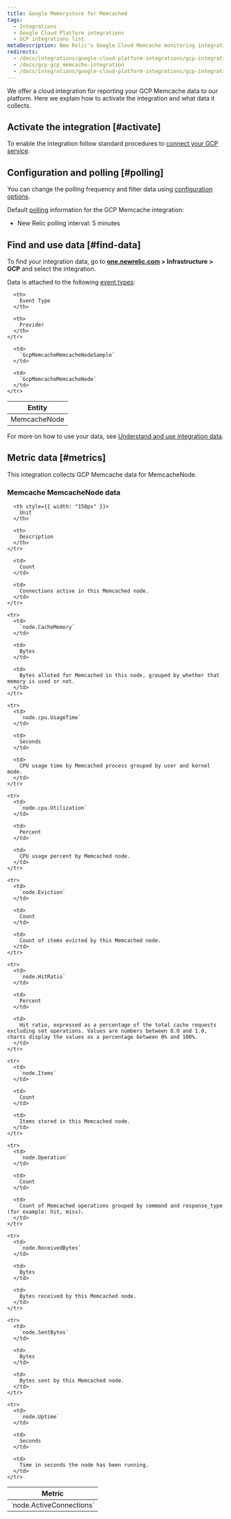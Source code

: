 ```yaml
---
title: Google Memorystore for Memcached
tags:
  - Integrations
  - Google Cloud Platform integrations
  - GCP integrations list
metaDescription: New Relic's Google Cloud Memcache monitoring integration.
redirects:
  - /docs/integrations/google-cloud-platform-integrations/gcp-integrations-list/google-memorystore-memcached
  - /docs/gcp-gcp_memcache-integration
  - /docs/integrations/google-cloud-platform-integrations/gcp-integrations-list/google-cloud-memcache-monitoring-integration
---
```


We offer a cloud integration for reporting your GCP Memcache data to our platform. Here we explain how to activate the integration and what data it collects.

## Activate the integration [#activate]

To enable the integration follow standard procedures to [connect your GCP service](/docs/connect-google-cloud-platform-services-infrastructure).

## Configuration and polling [#polling]

You can change the polling frequency and filter data using [configuration options](/docs/integrations/new-relic-integrations/getting-started/configure-polling-frequency-data-collection-cloud-integrations).

Default [polling](/docs/integrations/google-cloud-platform-integrations/getting-started/polling-intervals-gcp-integrations) information for the GCP Memcache integration:

* New Relic polling interval: 5 minutes

## Find and use data [#find-data]

To find your integration data, go to **[one.newrelic.com](https://one.newrelic.com/ "Link opens in a new window.") > Infrastructure > GCP** and select the integration.

Data is attached to the following [event types](/docs/insights/use-insights-ui/getting-started/introduction-new-relic-insights#event-type):

<table>
  <thead>
    <tr>
      <th>
        Entity
      </th>

      <th>
        Event Type
      </th>

      <th>
        Provider
      </th>
    </tr>
  </thead>

  <tbody>
    <tr>
      <td>
        MemcacheNode
      </td>

      <td>
        `GcpMemcacheMemcacheNodeSample`
      </td>

      <td>
        `GcpMemcacheMemcacheNode`
      </td>
    </tr>
  </tbody>
</table>

For more on how to use your data, see [Understand and use integration data](/docs/infrastructure/integrations/find-use-infrastructure-integration-data).

## Metric data [#metrics]

This integration collects GCP Memcache data for MemcacheNode.

### Memcache MemcacheNode data

<table>
  <thead>
    <tr>
      <th style={{ width: "275px" }}>
        Metric
      </th>

      <th style={{ width: "150px" }}>
        Unit
      </th>

      <th>
        Description
      </th>
    </tr>
  </thead>

  <tbody>
    <tr>
      <td>
        `node.ActiveConnections`
      </td>

      <td>
        Count
      </td>

      <td>
        Connections active in this Memcached node.
      </td>
    </tr>

    <tr>
      <td>
        `node.CacheMemory`
      </td>

      <td>
        Bytes
      </td>

      <td>
        Bytes alloted for Memcached in this node, grouped by whether that memory is used or not.
      </td>
    </tr>

    <tr>
      <td>
        `node.cpu.UsageTime`
      </td>

      <td>
        Seconds
      </td>

      <td>
        CPU usage time by Memcached process grouped by user and kernel mode.
      </td>
    </tr>

    <tr>
      <td>
        `node.cpu.Utilization`
      </td>

      <td>
        Percent
      </td>

      <td>
        CPU usage percent by Memcached node.
      </td>
    </tr>

    <tr>
      <td>
        `node.Eviction`
      </td>

      <td>
        Count
      </td>

      <td>
        Count of items evicted by this Memcached node.
      </td>
    </tr>

    <tr>
      <td>
        `node.HitRatio`
      </td>

      <td>
        Percent
      </td>

      <td>
        Hit ratio, expressed as a percentage of the total cache requests excluding set operations. Values are numbers between 0.0 and 1.0, charts display the values as a percentage between 0% and 100%.
      </td>
    </tr>

    <tr>
      <td>
        `node.Items`
      </td>

      <td>
        Count
      </td>

      <td>
        Items stored in this Memcached node.
      </td>
    </tr>

    <tr>
      <td>
        `node.Operation`
      </td>

      <td>
        Count
      </td>

      <td>
        Count of Memcached operations grouped by command and response_type (for example: hit, miss).
      </td>
    </tr>

    <tr>
      <td>
        `node.ReceivedBytes`
      </td>

      <td>
        Bytes
      </td>

      <td>
        Bytes received by this Memcached node.
      </td>
    </tr>

    <tr>
      <td>
        `node.SentBytes`
      </td>

      <td>
        Bytes
      </td>

      <td>
        Bytes sent by this Memcached node.
      </td>
    </tr>

    <tr>
      <td>
        `node.Uptime`
      </td>

      <td>
        Seconds
      </td>

      <td>
        Time in seconds the node has been running.
      </td>
    </tr>
  </tbody>
</table>
